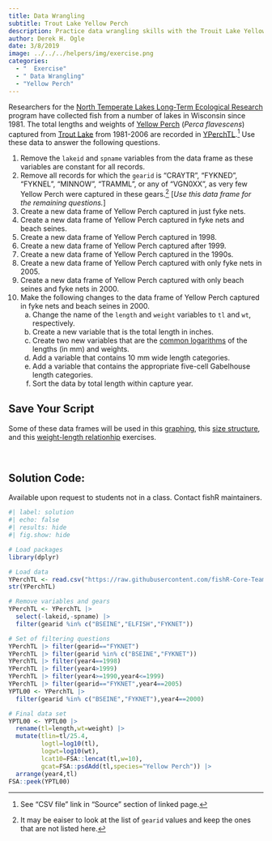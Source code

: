 ```yaml
---
title: Data Wrangling
subtitle: Trout Lake Yellow Perch
description: Practice data wrangling skills with the Trouit Lake Yellow Perch data set.
author: Derek H. Ogle
date: 3/8/2019
image: ../../../helpers/img/exercise.png
categories:
  - "  Exercise"
  - " Data Wrangling"
  - "Yellow Perch"
---
```


Researchers for the [North Temperate Lakes Long-Term Ecological Research](https://lter.limnology.wisc.edu/) program have collected fish from a number of lakes in Wisconsin since 1981. The total lengths and weights of [Yellow Perch](https://en.wikipedia.org/wiki/Yellow_perch) (*Perca flavescens*) captured from [Trout Lake](https://lter.limnology.wisc.edu/researchsite/trout-lake) from 1981-2006 are recorded in [YPerchTL](https://fishr-core-team.github.io/FSAdata/reference/YPerchTL.html).^[See "CSV file" link in "Source" section of linked page.] Use these data to answer the following questions.

1. Remove the `lakeid` and `spname` variables from the data frame as these variables are constant for all records.
1. Remove all records for which the `gearid` is "CRAYTR", "FYKNED", "FYKNEL", "MINNOW", "TRAMML", or any of "VGN0XX", as very few Yellow Perch were captured in these gears.^[It may be eaiser to look at the list of `gearid` values and keep the ones that are not listed here.] [*Use this data frame for the remaining questions.*]
1. Create a new data frame of Yellow Perch captured in just fyke nets.
1. Create a new data frame of Yellow Perch captured in fyke nets and beach seines.
1. Create a new data frame of Yellow Perch captured in 1998.
1. Create a new data frame of Yellow Perch captured after 1999.
1. Create a new data frame of Yellow Perch captured in the 1990s.
1. Create a new data frame of Yellow Perch captured with only fyke nets in 2005.
1. Create a new data frame of Yellow Perch captured with only beach seines and fyke nets in 2000.
1. Make the following changes to the data frame of Yellow Perch captured in fyke nets and beach seines in 2000.
    a. Change the name of the `length` and `weight` variables to `tl` and `wt`, respectively.
    a. Create a new variable that is the total length in inches.
    a. Create two new variables that are the [common logarithms](https://en.wikipedia.org/wiki/Common_logarithm) of the lengths (in mm) and weights.
    a. Add a variable that contains 10 mm wide length categories.
    a. Add a variable that contains the appropriate five-cell Gabelhouse length categories.
    a. Sort the data by total length within capture year.

:::{.callout-warning appearance="simple"}
## Save Your Script
Some of these data frames will be used in this [graphing](../2019-3-8_Plotting_YPerchTL/), this [size structure](../2019-3-8_SizeStrux_YPerchTL/), and this [weight-length relationhip](../2019-3-8_WL_YPerchTL/) exercises.
:::

&nbsp;

:::{.callout-important appearance="simple"}
## Solution Code:
Available upon request to students not in a class. Contact fishR maintainers.
:::

```r
#| label: solution 
#| echo: false
#| results: hide
#| fig.show: hide

# Load packages
library(dplyr)

# Load data
YPerchTL <- read.csv("https://raw.githubusercontent.com/fishR-Core-Team/FSAdata/main/data-raw/YPerchTL.csv")
str(YPerchTL)

# Remove variables and gears
YPerchTL <- YPerchTL |>
  select(-lakeid,-spname) |>
  filter(gearid %in% c("BSEINE","ELFISH","FYKNET"))

# Set of filtering questions
YPerchTL |> filter(gearid=="FYKNET")
YPerchTL |> filter(gearid %in% c("BSEINE","FYKNET"))
YPerchTL |> filter(year4==1998)
YPerchTL |> filter(year4>1999)
YPerchTL |> filter(year4>=1990,year4<=1999)
YPerchTL |> filter(gearid=="FYKNET",year4==2005)
YPTL00 <- YPerchTL |>
  filter(gearid %in% c("BSEINE","FYKNET"),year4==2000)

# Final data set
YPTL00 <- YPTL00 |>
  rename(tl=length,wt=weight) |>
  mutate(tlin=tl/25.4,
         logtl=log10(tl),
         logwt=log10(wt),
         lcat10=FSA::lencat(tl,w=10),
         gcat=FSA::psdAdd(tl,species="Yellow Perch")) |>
  arrange(year4,tl)
FSA::peek(YPTL00)
```
